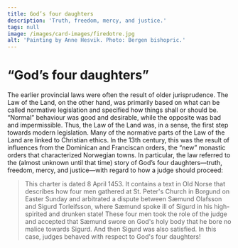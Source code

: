 ```yaml
---
title: God’s four daughters
description: 'Truth, freedom, mercy, and justice.'
tags: null
image: /images/card-images/firedotre.jpg
alt: 'Painting by Anne Hesvik. Photo: Bergen bishopric.'
---
```




# “God’s four daughters”




<Container stil="initial side">
    The earlier provincial laws were often the result of older jurisprudence.
    The Law of the Land, on the other hand, was primarily based on what can be called normative legislation and specified how things shall or should be.
    “Normal” behaviour was good and desirable, while the opposite was bad and impermissible.
    Thus, the Law of the Land was, in a sense, the first step towards modern legislation.
    Many of the normative parts of the Law of the Land are linked to Christian ethics.
    In the 13th century, this was the result of influences from the Dominican and Franciscan orders, the “new” monastic orders that characterized Norwegian towns.
    In particular, the law referred to the (almost unknown until that time) story of God’s four daughters—truth, freedom, mercy, and justice—with regard to how a judge should proceed:
</Container>

<Blockquote
    quote='“And the four sisters are Mercy and Verity, Justice and Peace 
        Mercy is to prevent cruelty or hatred from entering judgements. 
        Verity is to ensure that lies will not be told. 
        Justice is to prevent unrighteousness from skewing just judgements. 
        Peace is to guard against a vehement judgement of condemnation being passed in anger until a just judgement is made.”'
    footer='Human Inviolability section, chapter 18' />



<Work id="ubb-diplom-0130" marcus="https://marcus.uib.no/instance/charter/ubb-diplom-0130.html">
This charter is dated 8 April 1453. It contains a text in Old Norse that describes how four men gathered at St. Peter's Church in Borgund on Easter Sunday and arbitrated a dispute between Sæmund Olafsson and Sigurd Torleifsson, where Sæmund spoke ill of Sigurd in his high-spirited and drunken state! These four men took the role of the judge and accepted that Sæmund swore on God's holy body that he bore no malice towards Sigurd. And then Sigurd was also satisfied. In this case, judges behaved with respect to God's four daughters!
</Work>

